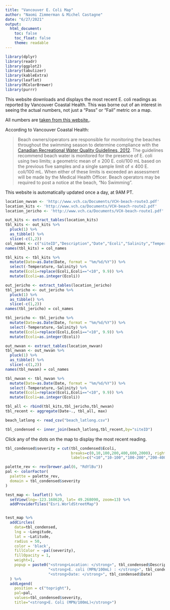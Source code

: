 ```yaml
---
title: "Vancouver E. Coli Map"
author: "Naomi Zimmerman & Michel Castagne"
date: "6/27/2021"
output: 
  html_document:
    toc: false
    toc_float: false
    theme: readable
---
```


```r
library(dplyr)
library(readr)
library(ggplot2)
library(tabulizer)
library(kableExtra)
library(leaflet)
library(RColorBrewer)
library(purrr)
```

This website downloads and displays the most recent E. coli readings as reported by Vancouver Coastal Health. This was borne out of an interest in seeing the actual numbers, not just a "Pass" or "Fail" metric on a map. 

All numbers are [taken from this website.](http://www.vch.ca/public-health/environmental-health-inspections/pools-beaches/beach-water-quality-reports).

According to Vancouver Coastal Health:

> Beach owners/operators are responsible for monitoring the beaches throughout the swimming season to determine compliance with the [Canadian Recreational Water Quality Guidelines, 2012](https://www.canada.ca/content/dam/canada/health-canada/migration/healthy-canadians/publications/healthy-living-vie-saine/water-recreational-recreative-eau/alt/pdf/water-recreational-recreative-eau-eng.pdf). The guidelines recommend beach water is monitored for the presence of E. coli using two limits; a geometric mean of ≤ 200 E. coli/100 mL based on the previous five samples and a single sample limit of ≤ 400 E. coli/100 mL. When either of these limits is exceeded an assessment will be made by the Medical Health Officer. Beach operators may be required to post a notice at the beach, “No Swimming”.

This website is automatically updated once a day, at 9AM PT.


```r
location_nwvan <- 'http://www.vch.ca/Documents/VCH-beach-route3.pdf'
location_kits <- 'http://www.vch.ca/Documents/VCH-beach-route2.pdf'
location_jericho <- 'http://www.vch.ca/Documents/VCH-beach-route1.pdf'

out_kits <- extract_tables(location_kits)
tbl_kits <- out_kits %>%
  pluck(1) %>%
  as_tibble() %>%
  slice(-c(1,2))
col_names <- c("siteID","Description","Date","Ecoli","Salinity","Temperature")
names(tbl_kits) = col_names

tbl_kits <- tbl_kits %>%
  mutate(Date=as.Date(Date, format = "%m/%d/%Y")) %>%
  select(-Temperature,-Salinity) %>%
  mutate(Ecoli=replace(Ecoli,Ecoli=="<10", 9.9)) %>%
  mutate(Ecoli=as.integer(Ecoli))

out_jericho <- extract_tables(location_jericho)
tbl_jericho <- out_jericho %>%
  pluck(1) %>%
  as_tibble() %>%
  slice(-c(1,2))
names(tbl_jericho) = col_names

tbl_jericho <- tbl_jericho %>%
  mutate(Date=as.Date(Date, format = "%m/%d/%Y")) %>%
  select(-Temperature,-Salinity) %>%
  mutate(Ecoli=replace(Ecoli,Ecoli=="<10", 9.9)) %>%
  mutate(Ecoli=as.integer(Ecoli))

out_nwvan <- extract_tables(location_nwvan)
tbl_nwvan <- out_nwvan %>%
  pluck(1) %>%
  as_tibble() %>%
  slice(-c(1,2))
names(tbl_nwvan) = col_names

tbl_nwvan <- tbl_nwvan %>%
  mutate(Date=as.Date(Date, format = "%m/%d/%Y")) %>%
  select(-Temperature,-Salinity) %>%
  mutate(Ecoli=replace(Ecoli,Ecoli=="<10", 9.9)) %>%
  mutate(Ecoli=as.integer(Ecoli))

tbl_all <- rbind(tbl_kits,tbl_jericho,tbl_nwvan)
tbl_recent <- aggregate(Date~., tbl_all, max)

beach_latlong <- read_csv("beach_latlong.csv")

tbl_condensed <- inner_join(beach_latlong,tbl_recent,by="siteID")
```

Click any of the dots on the map to display the most recent reading.

```r

tbl_condensed$severity = cut(tbl_condensed$Ecoli,
                             breaks=c(0,10,100,200,400,600,2000), right=FALSE,
                             labels=c("<10","10-100","100-200","200-400","400-600",">600"))

palette_rev <- rev(brewer.pal(6, "RdYlBu"))
pal <- colorFactor(
  palette = palette_rev,
  domain = tbl_condensed$severity
)

test_map <- leaflet() %>%
  setView(lng=-123.168620, lat= 49.268090, zoom=13) %>%
  addProviderTiles("Esri.WorldStreetMap")


test_map %>%
  addCircles(
    data=tbl_condensed,
    lng = ~Longitude,
    lat = ~Latitude,
    radius = 50,
    color = 'black',
    fillColor = ~pal(severity),
    fillOpacity = 1,
    weight=1,
    popup = paste0("<strong>Location: </strong>", tbl_condensed$Description, "</br>",
                   "<strong>E. coli (MPN/100mL) : </strong>", tbl_condensed$Ecoli, "</br>",
                   "<strong>Date: </strong>", tbl_condensed$Date)
  ) %>%
  addLegend(
    position = c("topright"),
    pal=pal,
    values=tbl_condensed$severity,
    title="<strong>E. Coli (MPN/100mL)</strong>")

```
